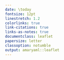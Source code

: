 ```yaml
---
date: \today
fontsize: 12pt
linestretch: 1.2
colorlinks: true
link-citations: true
links-as-notes: true
documentclass: leaflet
papersize: letter
classoption: notumble
output: amaryaml::leaflet
---
```

